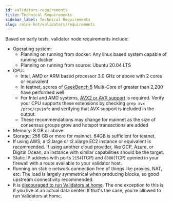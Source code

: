 ```yaml
---
id: validators-requirements
title: Technical Requirements
sidebar_label: Technical Requirements
slug: /mine-hnt/validators/requirements
---
```



Based on early tests, validator node requirements include:

- Operating system: 
  - Planning on running from docker: Any linux based system capable of running docker
  - Planning on running from source: Ubuntu 20.04 LTS
- CPU: 
  - Intel, AMD or ARM based processor 3.0 GHz or above with 2 cores or equivalent
  - In testnet, scores of [GeekBench 5](https://www.geekbench.com/) Multi-Core of greater than 2,200 have performed well
  - For Intel and AMD systems, [AVX2 or AVX support](https://en.wikipedia.org/wiki/Advanced_Vector_Extensions) is required. Verify your CPU supports these extensions by checking `grep avx /proc/cpuinfo` and verifying that AVX support is included in the output.
  - These recommendations may change for mainnet as the size of consensus groups grow and hotspot transactions are added
- Memory: 8 GB or above
- Storage: 256 GB or more for mainnet.  64GB is sufficient for testnet.
- If using AWS, a t2.large or t2.xlarge EC2 instance or equivalent is recommended. If using another cloud provider, like GCP, Azure, or Digital Ocean, an instance with similar capabilities should be the target.
- Static IP address with ports `2154`(TCP) and `8080`(TCP) opened in your firewall with a route available to your validator host.
- Running on stable network connection free of things like proxies, NAT, etc. The load is largely symmetrical when producing blocks, so good upstream connectivity recommended.
- It is [discouraged to run Validators at home](/mine-hnt/validators/faqs-resources-providers/#technical). The one exception to this is if you live at an actual data center. If that's the case, you're allowed to run Validators at home.
